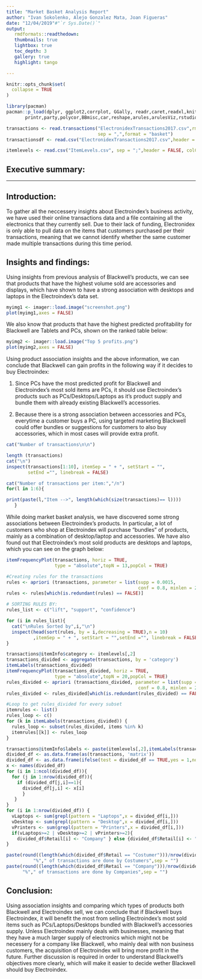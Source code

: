 ```yaml
---
title: "Market Basket Analysis Report"
author: "Ivan Sokolenko, Alejo Gonzalez Mata, Joan Figueras"
date: "12/04/2019"#"`r Sys.Date()`"
output: 
   rmdformats::readthedown:
   thumbnails: true
   lightbox: true
   toc_depth: 3
   gallery: true
   highlight: tango

---
```


```r
knitr::opts_chunk$set(
  collapse = TRUE
)
```

```r
library(pacman)
pacman::p_load(dplyr, ggplot2,corrplot, GGally, readr,caret,readxl,knitr,imager,
       printr,party,polycor,BBmisc,car,reshape,arules,arulesViz,rstudioapi)

transactions <- read.transactions("ElectronidexTransactions2017.csv",rm.duplicates = FALSE,
                                  sep = ",",format = "basket")
transactionsdf <- read.csv("ElectronidexTransactions2017.csv",header = FALSE,colClasses = 'character')

itemlevels <- read.csv("ItemLevels.csv", sep = ";",header = FALSE, colClasses = 'character')
```
## Executive summary:


*****

## Introduction:
To gather all the neccessery insights about Electroindex's business activity, we have used their online transactions data and a file containing all the electronics that they currently sell. Due to their lack of funding, Electronidex is only able to pull data on the items that customers purchased per their transactions, meaning that we cannot identify whether the same customer made multiple transactions during this time period.


## Insights and findings:

Using insights from previous analysis of Blackwell's products, we can see that products that have the highest volume sold are accessories and displays, which have shown to have a strong association with desktops and laptops in the Electroindex's data set. 

```r
myimg1 <- imager::load.image("screenshot.png")
plot(myimg1,axes = FALSE)
```

We also know that products that have the highest predicted profitability for Blackwell are Tablets and PCs, shown on the ranked table below:

```r
myimg2 <- imager::load.image("Top 5 profits.png")
plot(myimg2,axes = FALSE)
```

Using product association insights and the above information, we can conclude that Blackwell can gain profits in the following way if it decides to buy Electroindex:

1) Since PCs have the most predicted profit for Blackwell and Electroindex's most sold items are PCs, it should use Electroindex's products such as PCs/Desktops/Laptops as it's product supply and bundle them with already existing Blackwell's accessories.

2) Because there is a strong association between accessories and PCs, everytime a customer buys a PC, using targeted marketing Blackwell could offer bundles or suggestions for customers to also buy accessories, which in most cases will provide extra profit.

```r
cat("Number of transactions\n\n")

length (transactions)
cat("\n")
inspect(transactions[1:10], itemSep = " + ", setStart = "",
        setEnd ="", linebreak = FALSE)

cat("Number of transactions per item:","/n")
for(l in 1:6){

print(paste(l,"Item -->", length(which(size(transactions)== l))))
   }
```

While doing market basket analysis, we have discovered some strong associations between Electroindex's products. In particular, a lot of customers who shop at Electroindex will purchase "bundles" of products, mainly as a combination of desktop/laptop and accessories. We have also found out that Electroindex's most sold products are desktops and laptops, which you can see on the graph below:

```r
itemFrequencyPlot(transactions, horiz = TRUE, 
                  type = "absolute",topN = 13,popCol = TRUE)
```
```r
#Creating rules for the transactions
rules <- apriori (transactions, parameter = list(supp = 0.0015, 
                                                 conf = 0.8, minlen = 2,target = "rules"))
rules <- rules[which(is.redundant(rules) == FALSE)]
```

```r
# SORTING RULES BY:
rules_list <- c("lift", "support", "confidence")

for (i in rules_list){
  cat("\nRules Sorted by",i,"\n")
  inspect(head(sort(rules, by = i,decreasing = TRUE),n = 10)
          ,itemSep = " + ", setStart = "",setEnd ="", linebreak = FALSE)
}
```
```r
transactions@itemInfo$category <- itemlevels[,2]
transactions_divided <- aggregate(transactions, by = 'category')
itemLabels(transactions_divided)
itemFrequencyPlot(transactions_divided, horiz = TRUE, 
                  type = "absolute",topN = 20,popCol = TRUE)
rules_divided <- apriori (transactions_divided, parameter = list(supp = 0.01, 
                                                 conf = 0.8, minlen = 2,target = "rules"))
rules_divided <- rules_divided[which(is.redundant(rules_divided) == FALSE)]
```

```r
#Loop to get rules_divided for every subset
itemrules <- list()
rules_loop <- c()
for (k in itemLabels(transactions_divided)) {
  rules_loop <- subset(rules_divided, items %in% k)
  itemrules[[k]] <- rules_loop
}
```

```r

transactions@itemInfo$labels <- paste(itemlevels[,2],itemLabels(transactions))
divided_df <- as.data.frame(as(transactions, 'matrix'))
divided_df <- as.data.frame(ifelse(test = divided_df == TRUE,yes = 1,no = 0))
x <- names(divided_df)
for (i in 1:ncol(divided_df)){
  for (j in 1:nrow(divided_df)){
    if (divided_df[j,i]==1){
      divided_df[j,i] <- x[i]
      }
   }
}
for (i in 1:nrow(divided_df)) {
  vLaptops <- sum(grepl(pattern = "Laptops",x = divided_df[i,]))
  vDesktop <- sum(grepl(pattern = "Desktop",x = divided_df[i,]))
  vPrinters <- sum(grepl(pattern = "Printers",x = divided_df[i,]))
  if(vLaptops>=2 | vDesktop>=2 | vPrinters>=2){
    divided_df$Retail[i] <- "Company" } else {divided_df$Retail[i] <- "Costumer"}
}
```
```r
paste(round((length(which(divided_df$Retail == "Costumer")))/nrow(divided_df)*100,digits = 2),
          "%"," of transactions are done by Costumers",sep = "")
paste(round((length(which(divided_df$Retail == "Company")))/nrow(divided_df)*100,digits = 2),
      "%"," of transactions are done by Companies",sep = "")
```
## Conclusion:

Using association insights and comparing which types of products both Blackwell and Electroindex sell, we can conclude that if Blackwell buys Electroindex, it will benefit the most from selling Electroindex's most sold items such as PCs/Laptops/Desktops bundled with Blackwell's accessories supply. Unless Electroindex mainly deals with businesses, meaning that they have a much larger supply of electronics which might not be necessery for a company like Blackwell, who mainly deal with non business customers, the acquisition of Electroindex will bring more profit in the future. Further discussion is required in order to understand Blackwell's objectives more clearly, which will make it easier to decide wether Blackwell should buy Electroindex.


